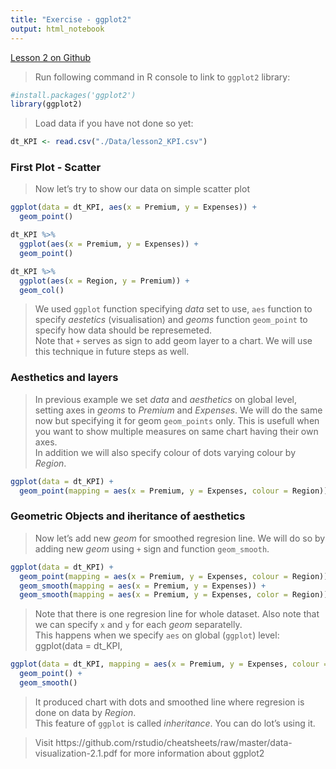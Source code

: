 ```yaml
---
title: "Exercise - ggplot2"
output: html_notebook
---
```


[Lesson 2 on Github](https://github.com/ex-man/GeneralInsurance_Class/blob/master/Lessons/Lesson2/README.md)

> Run following command in R console to link to `ggplot2` library:

```r
#install.packages('ggplot2')
library(ggplot2)
```

> Load data if you have not done so yet:

```r
dt_KPI <- read.csv("./Data/lesson2_KPI.csv")
```


### First Plot - Scatter
> Now let's try to show our data on simple scatter plot

```r
ggplot(data = dt_KPI, aes(x = Premium, y = Expenses)) +
  geom_point()

dt_KPI %>% 
  ggplot(aes(x = Premium, y = Expenses)) +
  geom_point()

dt_KPI %>% 
  ggplot(aes(x = Region, y = Premium)) +
  geom_col()

```

> We used `ggplot` function specifying *data* set to use, `aes` function to specify *aestetics* (visualisation) and *geoms* function `geom_point` to specify how data should be represemeted.  
> Note that `+` serves as sign to add geom layer to a chart. We will use this technique in future steps as well.  


### Aesthetics and layers
> In previous example we set *data* and *aesthetics* on global level, setting axes in *geoms* to *Premium* and *Expenses*. We will do the same now but specifying it for geom `geom_points` only. This is usefull when you want to show multiple measures on same chart having their own axes.  
> In addition we will also specify colour of dots varying colour by *Region*.  

```r
ggplot(data = dt_KPI) +
  geom_point(mapping = aes(x = Premium, y = Expenses, colour = Region))
```


### Geometric Objects and iheritance of aesthetics
> Now let's add new *geom* for smoothed regresion line. We will do so by adding new *geom* using `+` sign and function `geom_smooth`.

```r
ggplot(data = dt_KPI) +
  geom_point(mapping = aes(x = Premium, y = Expenses, colour = Region)) +
  geom_smooth(mapping = aes(x = Premium, y = Expenses)) +
  geom_smooth(mapping = aes(x = Premium, y = Expenses, color = Region))
```

> Note that there is one regresion line for whole dataset. Also note that we can specify `x` and `y` for each *geom* separatelly.  
> This happens when we specify `aes` on global (`ggplot`) level:
ggplot(data = dt_KPI,

```r
ggplot(data = dt_KPI, mapping = aes(x = Premium, y = Expenses, colour = Region)) +
  geom_point() +
  geom_smooth()
```

> It produced chart with dots and smoothed line where regresion is done on data by *Region*.  
> This feature of `ggplot` is called *inheritance*. You can do lot's using it.

> Visit https://github.com/rstudio/cheatsheets/raw/master/data-visualization-2.1.pdf for more information about ggplot2